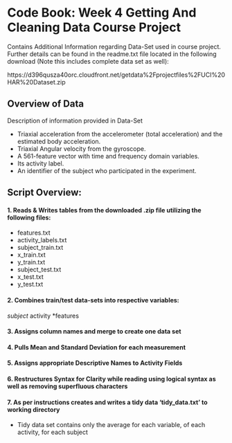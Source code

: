 

# Code Book: Week 4 Getting And Cleaning Data Course Project
Contains Additional Information regarding Data-Set used in course project.
Further details can be found in the readme.txt file located in the following download (Note this includes complete data set as well):

https://d396qusza40orc.cloudfront.net/getdata%2Fprojectfiles%2FUCI%20HAR%20Dataset.zip


## Overview of Data

Description of information provided in Data-Set

- Triaxial acceleration from the accelerometer (total acceleration) and the estimated body acceleration. 
- Triaxial Angular velocity from the gyroscope. 
- A 561-feature vector with time and frequency domain variables. 
- Its activity label. 
- An identifier of the subject who participated in the experiment.

## Script Overview:

#### 1. Reads & Writes tables from the downloaded .zip file utilizing the following files:

* features.txt
* activity_labels.txt
* subject_train.txt
* x_train.txt
* y_train.txt
* subject_test.txt
* x_test.txt
* y_test.txt

#### 2. Combines train/test data-sets into respective variables:

*subject
*activity
*features

#### 3. Assigns column names and merge to create one data set

#### 4. Pulls Mean and Standard Deviation for each measurement

#### 5. Assigns appropriate Descriptive Names to Activity Fields

#### 6. Restructures Syntax for Clarity while reading using logical syntax as well as removing superfluous characters

#### 7. As per instructions creates and writes a tidy data 'tidy_data.txt' to working directory
* Tidy data set contains only the average for each variable, of each activity, for each subject








